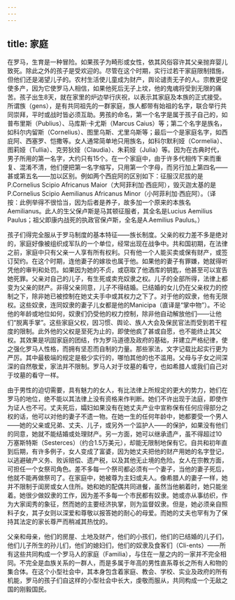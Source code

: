```yaml
---
---
---
```

title: 家庭
---




在罗马，生育是一种冒险。如果孩子为畸形或女性，依其风俗容许其父亲抛弃婴儿致死。除此之外的孩子是受欢迎的。尽管在这个时期，实行过若干家庭限制措施，但他们还是渴望儿子的。农村生活使儿童成为财产，舆论谴责无子的人。宗教更促使多产，因为它使罗马人相信，如果他死后无子上坟，他的鬼魂将受到无限的痛苦。孩子出生8天，就在家里的炉边举行庆祝，以表示其家庭及本族的正式接受。所谓族（gens），是有共同祖先的一群家庭，族人都带有始祖的名字，联合举行共同崇拜，平时或战时皆必须互助。男孩的命名，第一个名字是属于孩子自己的，如普布里斯（Publius）、马库斯·卡尤斯（Marcus Caius）等；第二个名字是族名，如科尔内留斯（Cornelius）、图里乌斯、尤里乌斯等；最后一个是家庭名字，如西庇阿、西塞罗、恺撒等。女人通常简单地只用族名，如科尔默利娅（Cormelia）、图莉娅（Tullia）、克劳狄娅（Claudia）、朱莉娅（Julia）等。因为在古典时代，男子所用的第一名字，大约只有15个。在一个家庭中，由于许多代相传下来而重复、混淆不清，他们便把第一名字缩写，只用第一个字母，而另行加上第四名——甚或第五名——加以区别。例如两个西庇阿的区别如下：征服汉尼拔的是P.Cornelius Scipio Africanus Maior（大阿菲利加·西庇阿），毁灭迦太基的是P.Cornelius Scipio Aemilianus Africanus Minor（小阿菲利加·西庇阿）。（译按：此例举得不很恰当，因为后者是养子，故多加一个原来的本族名Aemilianus。此人的生父保卢斯是马其顿征服者，其全名是Lucius Aemilius Paulus；祖父即康内战死的执政官保卢斯，全名是A.Aemilius Paulus。）

孩子们得完全服从于罗马制度的基本特征——族长制度。父亲的权力差不多是绝对的，家庭好像被组织成军队的一个单位，经常出现在战争中。共和国初期，在法律之前，家庭中只有父亲一人享有所有权利。只有他一个人能买卖或保有财产，或签订契约。在这个时期，连他妻子的嫁妆也属于他。如果他的妻子有罪嫌，她就得听凭他的审判和处罚。如果因为她的不贞，或窃取了他酒库的钥匙，他甚至可以宣告她死罪。父亲对自己的儿子，有生死或卖充奴隶之权。儿子的全部所得，法律上都变为父亲的财产。非得父亲同意，儿子不得结婚。已结婚的女儿仍在父亲权力的控制之下，除非她已被控制在她丈夫手中或其权力之下了。对于他的奴隶，他有无限权。这些奴隶，连同奴隶的妻子儿女都是他的Manicipa（直译是“掌中物”）。不论他的年龄或地位如何，奴隶们仍受他的权力控制，除非他自动解放他们——让他们“脱离手掌”。这些家庭父权，因习惯、舆论、族人大会及保民官法而受到若干程度的限制。此外他的父权是至死为止的，即使他疯了甚或自愿，也不能终止其父权。其效果是巩固家庭的团结，作为罗马道德及政府的基础，并建立严格纪律，使之强化罗马人性格，而拥有坚忍而自制的力量。那些家法，文字记载比起实行更为严厉。其中最极端的规定是极少实行的，哪怕其他的也不滥用。父母与子女之间深深的自然敬爱，家法并不限制。罗马人对于坟墓的看守，也如希腊人或我们自己对于坟墓的看守一样。

由于男性的迫切需要，具有魅力的女人，有比法律上所规定的更大的势力，她们在罗马的地位，绝不能以其法律上没有资格来作判断。她们不许出现于法庭，即使作为证人也不可。丈夫死后，孀妇如果没有在她丈夫产业中宣称保有任何应得部分之权的话，他可以对他的妻子不遗一物。在她一生的任何年龄中，她都要受一个男人——她的父亲或兄弟、丈夫、儿子，或另外一个监护人——的保护，如果没有他们的同意，她就不能结婚或处理财产。另一方面，她可以继承遗产，虽不得超过10万塞斯特斯（Sesterces）（约合1.5万美元），却能无限制地保有它。自共和初年直到后期，有许多例子，女人变成了富婆，因为她丈夫把他的财产用她的名字登记，以逃避破产义务、败诉赔偿、遗产税，以及其他无止境的危险。女人在宗教方面，可担任一个女祭司角色。差不多每一个祭司都必须有一个妻子，当他的妻子死后，他就不能再做祭司了。在家庭中，她被尊为主妇或夫人。像希腊人的妻子一样，她并不限制于闺房或女人住所。她和她的配偶共同进餐，虽然当他躺着时，她只能坐着。她很少做奴隶的工作，因为差不多每一个市民都有奴隶。她或亦从事纺织，作为大家闺秀的象征，然而她的主要经济执掌，则为监督奴隶。但是，她必须亲自照料子女，其子女则以深爱和尊敬以报答她的耐心的母爱。而她的丈夫也罕有为了保持其法定的家长尊严而稍减其热忱的。

父亲和母亲，他们的房屋、土地及财产，他们的小孩们，他们的已结婚的儿子们，他们儿子所生的孙儿们，他们的媳妇们，他们的奴隶及食客们（Cli-ents）——所有这些共同构成一个罗马人的家庭（Familia），与住在一屋之内的一家并不完全相同。不完全是血族关系的一群人，而是多属于年高的男性直系尊长之所有人和物的集合体。在这个小型社会中，其本身包含着家庭、教会、学校、实业及政府的所有机能，罗马的孩子们自这样的小型社会中长大，虔敬而服从，共同构成一个无敌之国的刚毅国民。